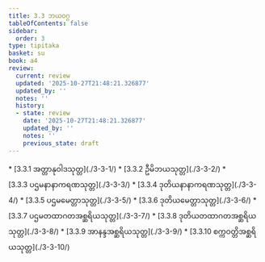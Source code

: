 ```yaml
---
title: 3.3 ဘယဝဂ္ဂ
tableOfContents: false
sidebar:
  order: 3
type: tipitaka
basket: su
book: a4
review:
  current: review
  updated: '2025-10-27T21:48:21.326877'
  updated_by: ''
  notes: ''
  history:
  - state: review
    date: '2025-10-27T21:48:21.326877'
    updated_by: ''
    notes: ''
    previous_state: draft
---
```



<ReviewStatus review={frontmatter.review} showDetails={true} />

<HypothesisAnnotation frontmatter={frontmatter} />

<DynamicBreadcrumb />



<TableOfContents book="a4" section="3.3">
* [3.3.1 အတ္တာနုဝါဒသုတ္တ](./3-3-1/)
* [3.3.2 ဦမိဘယသုတ္တ](./3-3-2/)
* [3.3.3 ပဌမနာနာကရဏသုတ္တ](./3-3-3/)
* [3.3.4 ဒုတိယနာနာကရဏသုတ္တ](./3-3-4/)
* [3.3.5 ပဌမမေတ္တာသုတ္တ](./3-3-5/)
* [3.3.6 ဒုတိယမေတ္တာသုတ္တ](./3-3-6/)
* [3.3.7 ပဌမတထာဂတအစ္ဆရိယသုတ္တ](./3-3-7/)
* [3.3.8 ဒုတိယတထာဂတအစ္ဆရိယသုတ္တ](./3-3-8/)
* [3.3.9 အာနန္ဒအစ္ဆရိယသုတ္တ](./3-3-9/)
* [3.3.10 စက္ကဝတ္တိအစ္ဆရိယသုတ္တ](./3-3-10/)
</TableOfContents>